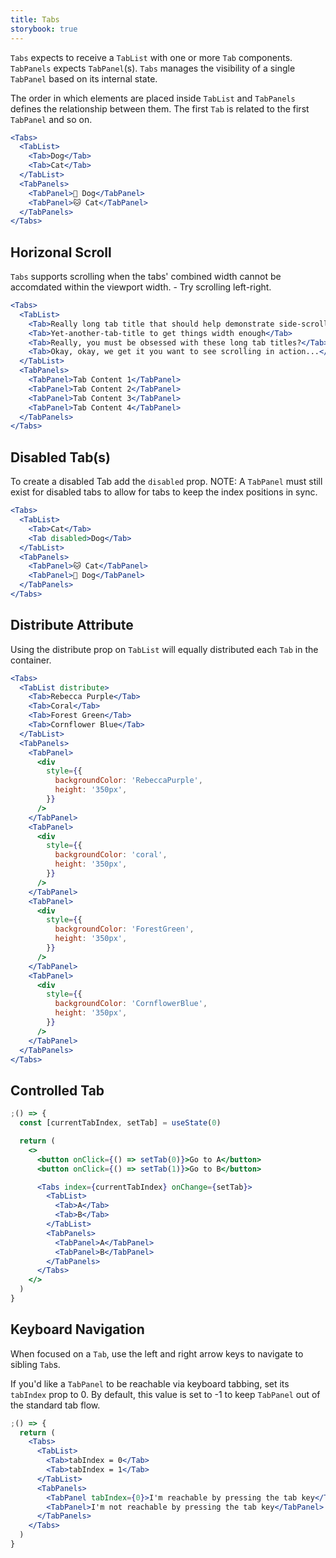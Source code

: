 ```yaml
---
title: Tabs
storybook: true
---
```


`Tabs` expects to receive a `TabList` with one or more `Tab` components. `TabPanels` expects `TabPanel`(s). `Tabs` manages the visibility of a single `TabPanel` based on its internal state.

The order in which elements are placed inside `TabList` and `TabPanels` defines the relationship between them. The first `Tab` is related to the first `TabPanel` and so on.

```jsx
<Tabs>
  <TabList>
    <Tab>Dog</Tab>
    <Tab>Cat</Tab>
  </TabList>
  <TabPanels>
    <TabPanel>🐶 Dog</TabPanel>
    <TabPanel>🐱 Cat</TabPanel>
  </TabPanels>
</Tabs>
```

## Horizonal Scroll

`Tabs` supports scrolling when the tabs' combined width cannot be accomdated within the viewport width. - Try scrolling left-right.

```jsx
<Tabs>
  <TabList>
    <Tab>Really long tab title that should help demonstrate side-scroll</Tab>
    <Tab>Yet-another-tab-title to get things width enough</Tab>
    <Tab>Really, you must be obsessed with these long tab titles?</Tab>
    <Tab>Okay, okay, we get it you want to see scrolling in action...</Tab>
  </TabList>
  <TabPanels>
    <TabPanel>Tab Content 1</TabPanel>
    <TabPanel>Tab Content 2</TabPanel>
    <TabPanel>Tab Content 3</TabPanel>
    <TabPanel>Tab Content 4</TabPanel>
  </TabPanels>
</Tabs>
```

## Disabled Tab(s)

To create a disabled Tab add the `disabled` prop. NOTE: A `TabPanel` must still exist for disabled tabs to allow for tabs to keep the index positions in sync.

```jsx
<Tabs>
  <TabList>
    <Tab>Cat</Tab>
    <Tab disabled>Dog</Tab>
  </TabList>
  <TabPanels>
    <TabPanel>🐱 Cat</TabPanel>
    <TabPanel>🐶 Dog</TabPanel>
  </TabPanels>
</Tabs>
```

## Distribute Attribute

Using the distribute prop on `TabList` will equally distributed each `Tab` in the container.

```jsx
<Tabs>
  <TabList distribute>
    <Tab>Rebecca Purple</Tab>
    <Tab>Coral</Tab>
    <Tab>Forest Green</Tab>
    <Tab>Cornflower Blue</Tab>
  </TabList>
  <TabPanels>
    <TabPanel>
      <div
        style={{
          backgroundColor: 'RebeccaPurple',
          height: '350px',
        }}
      />
    </TabPanel>
    <TabPanel>
      <div
        style={{
          backgroundColor: 'coral',
          height: '350px',
        }}
      />
    </TabPanel>
    <TabPanel>
      <div
        style={{
          backgroundColor: 'ForestGreen',
          height: '350px',
        }}
      />
    </TabPanel>
    <TabPanel>
      <div
        style={{
          backgroundColor: 'CornflowerBlue',
          height: '350px',
        }}
      />
    </TabPanel>
  </TabPanels>
</Tabs>
```

## Controlled Tab

```jsx
;() => {
  const [currentTabIndex, setTab] = useState(0)

  return (
    <>
      <button onClick={() => setTab(0)}>Go to A</button>
      <button onClick={() => setTab(1)}>Go to B</button>

      <Tabs index={currentTabIndex} onChange={setTab}>
        <TabList>
          <Tab>A</Tab>
          <Tab>B</Tab>
        </TabList>
        <TabPanels>
          <TabPanel>A</TabPanel>
          <TabPanel>B</TabPanel>
        </TabPanels>
      </Tabs>
    </>
  )
}
```

## Keyboard Navigation

When focused on a `Tab`, use the left and right arrow keys to navigate to sibling `Tab`s.

If you'd like a `TabPanel` to be reachable via keyboard tabbing, set its `tabIndex` prop to 0. By default, this value is set to -1 to keep `TabPanel` out of the standard tab flow.

```jsx
;() => {
  return (
    <Tabs>
      <TabList>
        <Tab>tabIndex = 0</Tab>
        <Tab>tabIndex = 1</Tab>
      </TabList>
      <TabPanels>
        <TabPanel tabIndex={0}>I'm reachable by pressing the tab key</TabPanel>
        <TabPanel>I'm not reachable by pressing the tab key</TabPanel>
      </TabPanels>
    </Tabs>
  )
}
```
